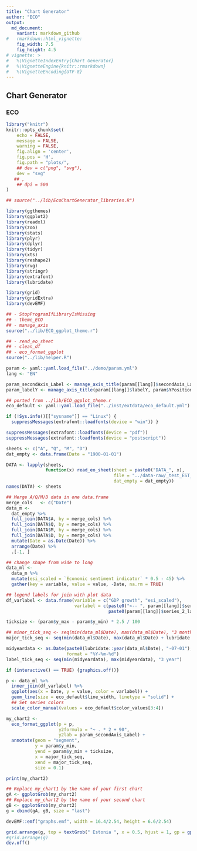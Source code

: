 ```yaml
---
title: "Chart Generator"
author: "ECO"
output: 
  md_document:
    variant: markdown_github
#   rmarkdown::html_vignette:
    fig_width: 7.5
    fig_height: 4.5
# vignette: >
#   %\VignetteIndexEntry{Chart Generator}
#   %\VignetteEngine{knitr::rmarkdown}
#   %\VignetteEncoding{UTF-8}
---
```


## Chart Generator

### ECO

```r
library("knitr")
knitr::opts_chunk$set(
    echo = FALSE,
    message = FALSE,
    warning = FALSE,
    fig.align = 'center',
    fig.pos = 'H',
    fig.path = "plots/",
    ## dev = c("png", "svg"),
    dev = "svg"
   ## ,
    ## dpi = 500
)
```

```r
## source("../lib/EcoChartGenerator_libraries.R")

library(ggthemes)
library(ggplot2)
library(readxl)
library(zoo)
library(stats)
library(plyr)
library(dplyr)
library(tidyr)
library(xts)
library(reshape2)
library(rvg)
library(stringr)
library(extrafont)
library(lubridate)

library(grid)
library(gridExtra)
library(devEMF)

## - StopProgramIfLibraryIsMissing
## - theme_ECO
## - manage_axis
source("../lib/ECO_ggplot_theme.r")

## - read_eo_sheet
## - clean_df
## - eco_format_ggplot
source("../lib/helper.R")

```


```r
param <- yaml::yaml.load_file("../demo/param.yml")
lang <- "EN"

param_secondAxis_Label <- manage_axis_title(param[[lang]]$secondAxis_Label, "right")
param_labelY <- manage_axis_title(param[[lang]]$labelY, param$YPosition)

## ported from ../lib/ECO_ggplot_theme.r
eco_default <- yaml::yaml.load_file("../inst/extdata/eco_default.yml")

if (!Sys.info()[["sysname"]] == "Linux") {
  suppressMessages(extrafont::loadfonts(device = "win")) }

suppressMessages(extrafont::loadfonts(device = "pdf"))
suppressMessages(extrafont::loadfonts(device = "postscript"))

```


```r
sheets <- c("A", "Q", "M", "D")
dat_empty <- data.frame(Date = "1900-01-01")

DATA <- lapply(sheets,
               function(x) read_eo_sheet(sheet = paste0("DATA_", x),
                                         file = "../data-raw/_test_EST_EO102.xlsx",
                                         dat_empty = dat_empty))
names(DATA) <- sheets

## Merge A/Q/M/D data in one data.frame
merge_cols   <- c("Date")
data_m <-
  dat_empty %>%
  full_join(DATA$A, by = merge_cols) %>%
  full_join(DATA$Q, by = merge_cols) %>%
  full_join(DATA$M, by = merge_cols) %>%
  full_join(DATA$D, by = merge_cols) %>%
  mutate(Date = as.Date(Date)) %>%
  arrange(Date) %>%
  .[-1, ]

## change shape from wide to long
data_ml <-
  data_m %>%
  mutate(esi_scaled = `Economic sentiment indicator` * 0.5 - 45) %>%
  gather(key = variable, value = value, -Date, na.rm = TRUE)

## legend labels for join with plot data
df_varlabel <- data.frame(variable = c("GDP growth", "esi_scaled"),
                          varlabel = c(paste0("<-- ", param[[lang]]$series_1_label),
                                       paste0(param[[lang]]$series_2_label, " -->")))

```

```r
ticksize <- (param$y_max - param$y_min) * 2.5 / 100

## minor_tick_seq <- seq(min(data_ml$Date), max(data_ml$Date), "3 month")
major_tick_seq <- seq(min(data_ml$Date), max(data_ml$Date) + lubridate::years(1), "1 year")

midyeardata <- as.Date(paste0(lubridate::year(data_ml$Date), "-07-01"),
                       format = "%Y-%m-%d")
label_tick_seq <- seq(min(midyeardata), max(midyeardata), "3 year")

if (interactive() == TRUE) {graphics.off()}

p <- data_ml %>%
  inner_join(df_varlabel) %>%
  ggplot(aes(x = Date, y = value, color = varlabel)) +
  geom_line(size = eco_default$line_width, linetype = "solid") +
  ## Set series colors
  scale_color_manual(values = eco_default$color_values[3:4])

my_chart2 <-
  eco_format_ggplot(p = p,
                    y2formula = "~ . * 2 + 90",
                    y2lab = param_secondAxis_Label) +
  annotate(geom = "segment",
           y = param$y_min,
           yend = param$y_min + ticksize,
           x = major_tick_seq,
           xend = major_tick_seq,
           size = 0.1)

```

```r
print(my_chart2)

```

```r
## Replace my_chart1 by the name of your first chart
gA <- ggplotGrob(my_chart2)
## Replace my_chart2 by the name of your second chart
gB <- ggplotGrob(my_chart2)
g = cbind(gA, gB, size = "last")

devEMF::emf("graphs.emf", width = 16.4/2.54, height = 6.6/2.54)

grid.arrange(g, top = textGrob(" Estonia ", x = 0.5, hjust = 1, gp = gpar(fontface = "bold", fontsize = 15)), bottom = textGrob("1. my notes", x = 0, hjust = 0, gp = gpar(fontsize = 9)))
#grid.arrange(g)
dev.off()

```
